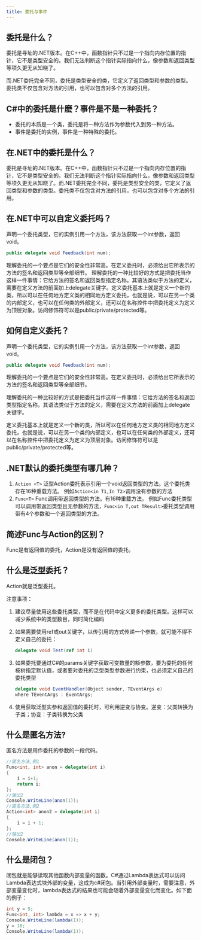 ```yaml
---
title: 委托与事件
---
```


## 委托是什么？

委托是寻址的.NET版本。在C++中，函数指针只不过是一个指向内存位置的指针，它不是类型安全的。我们无法判断这个指针实际指向什么，像参数和返回类型等项久更无从知晓了。

而.NET委托完全不同，委托是类型安全的类，它定义了返回类型和参数的类型。委托类不仅包含对方法的引用，也可以包含对多个方法的引用。

## C#中的委托是什麽？事件是不是一种委托？

- 委托的本质是一个类，委托是将一种方法作为参数代入到另一种方法。
- 事件是委托的实例，事件是一种特殊的委托。

## 在.NET中的委托是什么？

委托是寻址的.NET版本。在C++中，函数指针只不过是一个指向内存位置的指针，它不是类型安全的。我们无法判断这个指针实际指向什么，像参数和返回类型等项久更无从知晓了。而.NET委托完全不同，委托是类型安全的类，它定义了返回类型和参数的类型。委托类不仅包含对方法的引用，也可以包含对多个方法的引用。

## 在.NET中可以自定义委托吗？

声明一个委托类型，它的实例引用一个方法，该方法获取一个int参数，返回void。

```csharp
public delegate void Feedback(int num);
```

理解委托的一个要点是它们的安全性非常高。在定义委托时，必须给出它所表示的方法的签名和返回类型等全部细节。
理解委托的一种比较好的方式是把委托当作这样一件事情：它给方法的签名和返回类型指定名称。其语法类似于方法的定义，需要在定义方法的前面加上delegate关键字。定义委托基本上就是定义一个新的类，所以可以在任何地方定义类的相同地方定义委托，也就是说，可以在另一个类的内部定义，也可以在任何类的外部定义，还可以在名称控件中把委托定义为定义为顶层对象。访问修饰符可以是public/private/protected等。

## 如何自定义委托？

声明一个委托类型，它的实例引用一个方法，该方法获取一个int参数，返回void。

```csharp
public delegate void Feedback(int num);
```

理解委托的一个要点是它们的安全性非常高。在定义委托时，必须给出它所表示的方法的签名和返回类型等全部细节。

理解委托的一种比较好的方式是把委托当作这样一件事情：它给方法的签名和返回类型指定名称。其语法类似于方法的定义，需要在定义方法的前面加上delegate关键字。

定义委托基本上就是定义一个新的类，所以可以在任何地方定义类的相同地方定义委托，也就是说，可以在另一个类的内部定义，也可以在任何类的外部定义，还可以在名称控件中把委托定义为定义为顶层对象。访问修饰符可以是public/private/protected等。

## .NET默认的委托类型有哪几种？

1. `Action <T>`
   泛型Action委托表示引用一个void返回类型的方法。这个委托类存在16种重载方法。
   例如`Action<in T1,In T2>`调用没有参数的方法
2. `Func<T>`
   Func调用带返回类型的方法。有16种重载方法。
   例如Func委托类型可以调用带返回类型且无参数的方法，`Func<in T,out TResult>`委托类型调用带有4个参数和一个返回类型的方法。

## 简述Func与Action的区别？

Func是有返回值的委托，Action是没有返回值的委托。

## 什么是泛型委托？

Action就是泛型委托。

注意事项：

1. 建议尽量使用这些委托类型，而不是在代码中定义更多的委托类型。这样可以减少系统中的类型数目，同时简化编码

2. 如果需要使用ref或out关键字，以传引用的方式传递一个参数，就可能不得不定义自己的委托：
   ```csharp 
   delegate void Test(ref int i)
   ```

3. 如果委托要通过C#的params关键字获取可变数量的额参数，要为委托的任何桉树指定默认值，或者要对委托的泛型类型参数进行约束，也必须定义自己的委托类型
   
   ```csharp
   delegate void EventHandler(Object sender, TEventArgs e)
   where TEventArgs : EventArgs;
   ```
   
4. 使用获取泛型实参和返回值的委托时，可利用逆变与协变。逆变：父类转换为子类；协变：子类转换为父类

## 什么是匿名方法?

匿名方法是用作委托的参数的一段代码。

```csharp
//匿名方法,例1
Func<int, int> anon = delegate(int i)
{
    i = i+1;
    return i;
};
//输出2
Console.WriteLine(anon(1));
//匿名方法,例2
Action<int> anon2 = delegate(int i)
{
	i = i + 1;
};
//输出2
Console.WriteLine(anon(1));	
```

## 什么是闭包？

闭包就是能够读取其他函数内部变量的函数。C#通过Lambda表达式可以访问Lambda表达式块外部的变量，这成为c#闭包。当引用外部变量时，需要注意，外部变量变化时，lambda表达式的结果也可能会随着外部变量变化而变化。如下面的例子：

```csharp
int y = 5;
Func<int, int> lambda = x => x + y;
Console.WriteLine(lambda(1));
y = 10;
Console.WriteLine(lambda(1));
```

